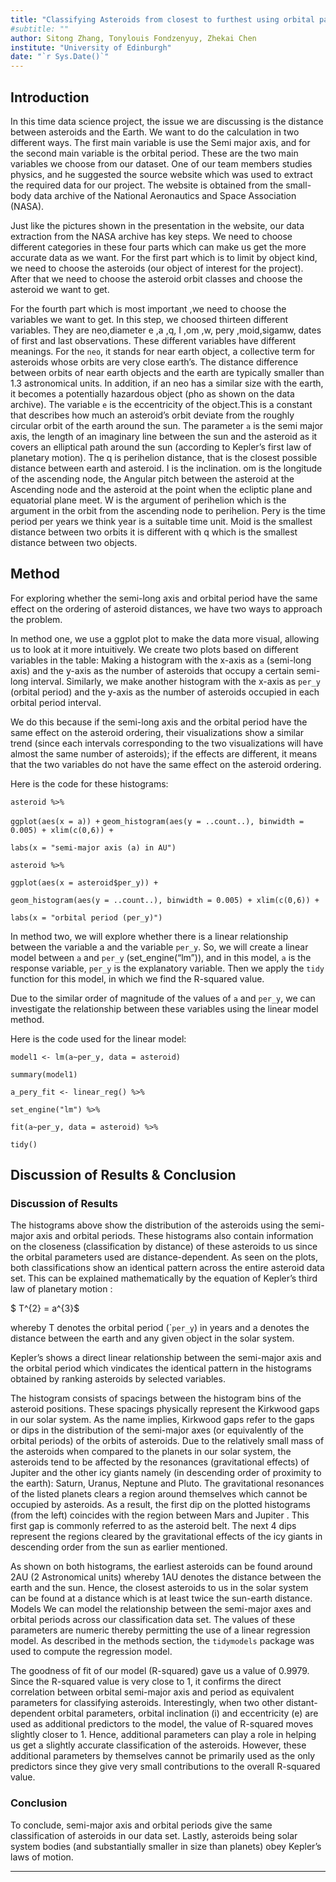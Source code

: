 ```yaml
---
title: "Classifying Asteroids from closest to furthest using orbital parameters"
#subtitle: ""
author: Sitong Zhang, Tonylouis Fondzenyuy, Zhekai Chen
institute: "University of Edinburgh"
date: "`r Sys.Date()`"
---
```

## Introduction

In this time data science project, the issue we are discussing is the distance between asteroids and the Earth. We want to do the calculation in two different ways. The first main variable is use the Semi major axis, and for the second main variable is the orbital period. These are the two main variables we choose from our dataset.
One of our team members studies physics, and he suggested the source website which was used to extract the required data for our project. The website is obtained from the small-body data archive of the National Aeronautics and Space Association (NASA).

Just like the pictures shown in the presentation in the website, our data extraction from the NASA archive has key steps. We need to choose different categories in these four parts which can make us get the more accurate data as we want. For the first part which is to limit by object kind, we need to choose the asteroids (our object of interest for the project). After that we need to choose the asteroid orbit classes and choose the asteroid we want to get.

For the fourth part which is most important ,we need to choose the variables we want to get. In this step, we choosed thirteen different variables. They are neo,diameter e ,a ,q, I ,om ,w, pery ,moid,sigamw, dates of first and last observations.
These different variables have different meanings. For the `neo`, it stands for near earth object, a collective term for asteroids whose orbits are very close earth's. The distance difference between orbits of near earth objects and the earth are typically smaller than 1.3 astronomical units. In addition, if an neo has a similar size with the earth, it becomes a potentially hazardous object (pho as shown on the data archive). The variable `e` is the eccentricity of the object.This is a constant that describes how much an asteroid's orbit deviate from the roughly circular orbit of the earth around the sun. The parameter `a` is the semi major axis, the length of an imaginary line between the sun and the asteroid as it covers an elliptical path around the sun (according to Kepler's first law of planetary motion). The q is perihelion distance, that is the closest possible distance between earth and asteroid. I is the inclination. om is the longitude of the ascending node, the Angular pitch between the asteroid at the Ascending node and the asteroid at the point when the ecliptic plane and equatorial plane meet. W is the argument of perihelion which is the argument in the orbit from the ascending node to perihelion. Pery is the time period per years we think year is a suitable time unit. Moid is the smallest distance between two orbits it is different with q which is the smallest distance between two objects.
 

## Method
For exploring whether the semi-long axis and orbital period have the same effect on the ordering of asteroid distances, we have two ways to approach the problem.

 

In method one, we use a ggplot plot to make the data more visual, allowing us to look at it more intuitively. We create two plots based on different variables in the table: Making a histogram with the x-axis as `a` (semi-long axis) and the y-axis as the number of asteroids that occupy a certain semi-long interval. Similarly, we make another histogram with the x-axis as `per_y` (orbital period) and the y-axis as the number of asteroids occupied in each orbital period interval. 

 

We do this because if the semi-long axis and the orbital period have the same effect on the asteroid ordering, their visualizations show a similar trend (since each intervals corresponding to the two visualizations will have almost the same number of asteroids); if the effects are different, it means that the two variables do not have the same effect on the asteroid ordering.

Here is the code for these histograms:

`asteroid %>%`

  `ggplot(aes(x = a)) +`
  `geom_histogram(aes(y = ..count..), binwidth = 0.005) + xlim(c(0,6)) +`
  
  `labs(x = "semi-major axis (a) in AU")`
  
  
  `asteroid %>%`
  
  `ggplot(aes(x = asteroid$per_y)) +`
  
  `geom_histogram(aes(y = ..count..), binwidth = 0.005) + xlim(c(0,6)) +`
  
  `labs(x = "orbital period (per_y)")`

In method two, we will explore whether there is a linear relationship between the variable a and the variable `per_y`. So, we will create a linear model between `a` and `per_y` (set_engine("lm")), and in this model, `a` is the response variable, `per_y` is the explanatory variable. Then we apply the `tidy` function for this model, in which we find the R-squared value. 

 

Due to the similar order of magnitude of the values of `a` and `per_y`, we can investigate the relationship between these variables using the linear model method.

Here is the code used for the linear model:

`model1 <- lm(a~per_y, data = asteroid)`

`summary(model1)`

 

`a_pery_fit <- linear_reg() %>%`

  `set_engine("lm") %>%`
  
  `fit(a~per_y, data = asteroid) %>%`
  
  `tidy()`


## Discussion of Results & Conclusion
### Discussion of Results

The histograms above show the distribution of the asteroids using the semi-major axis and orbital periods. These histograms also contain information on the closeness (classification by distance) of these asteroids to us since the orbital parameters used are distance-dependent.
As seen on the plots, both classifications show an identical pattern across the entire asteroid data set. This can be explained mathematically by the equation of Kepler's third law of planetary motion :

 $ T^{2} = a^{3}$

whereby T denotes the orbital period (``per_y`) in years and a denotes the distance between the earth and any given object in the solar system.


Kepler's shows a direct linear relationship between the semi-major axis and the orbital period which vindicates the identical pattern in the histograms obtained by ranking asteroids by selected variables. 

The histogram consists of spacings between the histogram bins of the asteroid positions. These spacings physically represent the Kirkwood gaps in our solar system. As the name implies, Kirkwood gaps refer to the gaps or dips in the distribution of the semi-major axes (or equivalently of the orbital periods) of the orbits of asteroids. Due to the relatively small mass of the asteroids when compared to the planets in our solar system, the asteroids tend to be affected by the resonances (gravitational effects) of Jupiter and the other icy giants namely (in descending order of proximity to the earth): Saturn, Uranus, Neptune and Pluto. The gravitational resonances of the listed planets clears a region around themselves which cannot be occupied by asteroids. As a result, the first dip on the plotted histograms (from the left) coincides with the region between Mars and Jupiter . This first gap is commonly referred to as the asteroid belt. The next 4 dips represent the regions cleared by the gravitational effects of the icy giants in descending order from the sun as earlier mentioned.

As shown on both histograms, the earliest asteroids can be found around 2AU (2 Astronomical units) whereby 1AU denotes the distance between the earth and the sun. Hence, the closest asteroids to us in the solar system can be found at a distance which is at least twice the sun-earth distance. 
Models
We can model the relationship between the semi-major axes and orbital periods across our classification data set. The values of these parameters are numeric thereby permitting the use of a linear regression model. As described in the methods section, the `tidymodels` package was used to compute the regression model. 

The goodness of fit of our model (R-squared) gave us a value of 0.9979. Since the R-squared value is very close to 1, it confirms the direct correlation between orbital semi-major axis and period as equivalent parameters for classifying asteroids. Interestingly, when two other distant-dependent orbital parameters, orbital inclination (i) and eccentricity (e) are used as additional predictors to the model, the value of R-squared moves slightly closer to 1. Hence, additional parameters can play a role in helping us get a slightly accurate classification of the asteroids. However, these additional parameters by themselves cannot be primarily used as the only predictors since they give very small contributions to the overall R-squared value.

### Conclusion
To conclude, semi-major axis and orbital periods give the same classification of asteroids in our data set. Lastly, asteroids being solar system bodies (and substantially smaller in size than planets) obey Kepler's laws of motion.

---

